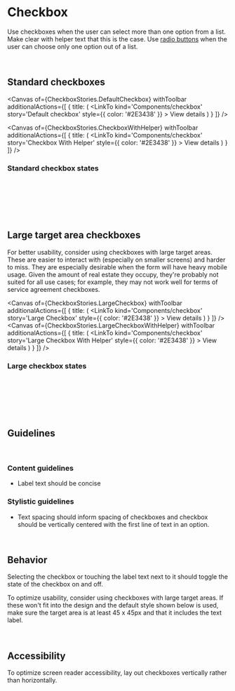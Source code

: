 

<Meta of={CheckboxStories} name='Overview' />

# Checkbox

Use checkboxes when the user can select more than one option from a list. Make clear with helper text that this is the case. Use [radio buttons](?path=/story/components-radio--default-radio) when the user can choose only one option out of a list.

<br />

## Standard checkboxes

<Canvas
  of={CheckboxStories.DefaultCheckbox}
  withToolbar
  additionalActions={[
    {
      title: (
        <LinkTo
          kind='Components/checkbox'
          story='Default checkbox'
          style={{ color: '#2E3438' }}
        >
          View details
        </LinkTo>
      )
    }
  ]}
/>

<Canvas
  of={CheckboxStories.CheckboxWithHelper}
  withToolbar
  additionalActions={[
    {
      title: (
        <LinkTo
          kind='Components/checkbox'
          story='Checkbox With Helper'
          style={{ color: '#2E3438' }}
        >
          View details
        </LinkTo>
      )
    }
  ]}
/>

### Standard checkbox states

<div className='u-mt20'>
  <Checkbox id='checkbox' label='Label' name='checkbox' />
  <br />
  <Checkbox
    id='checkbox-hover'
    label='Hover'
    name='checkbox-hover'
    className='hover'
  />
  <br />
  <Checkbox
    id='checkbox-focus'
    label='Focus'
    name='checkbox-focus'
    className='focus'
  />
  <br />
  <Checkbox
    id='checkbox-selected'
    label='Selected'
    name='checkbox-selected'
    defaultChecked='true'
  />
  <br />
  <Checkbox
    id='checkbox-disabled'
    label='Disabled'
    name='checkbox-disabled'
    isDisabled='true'
  />
</div>

<br />

## Large target area checkboxes

For better usability, consider using checkboxes with large target areas. These are easier to interact with (especially on smaller screens) and harder to miss. They are especially desirable when the form will have heavy mobile usage. Given the amount of real estate they occupy, they're probably not suited for all use cases; for example, they may not work well for terms of service agreement checkboxes.

<Canvas
  of={CheckboxStories.LargeCheckbox}
  withToolbar
  additionalActions={[
    {
      title: (
        <LinkTo
          kind='Components/checkbox'
          story='Large Checkbox'
          style={{ color: '#2E3438' }}
        >
          View details
        </LinkTo>
      )
    }
  ]}
/>
<Canvas
  of={CheckboxStories.LargeCheckboxWithHelper}
  withToolbar
  additionalActions={[
    {
      title: (
        <LinkTo
          kind='Components/checkbox'
          story='Large Checkbox With Helper'
          style={{ color: '#2E3438' }}
        >
          View details
        </LinkTo>
      )
    }
  ]}
/>

### Large checkbox states

<div className='u-mt20'>
  <Checkbox
    id='large-checkbox'
    label='Label'
    name='large-checkbox'
    isLarge='true'
  />
  <br />
  <Checkbox
    id='large-checkbox-hover'
    label='Hover'
    name='large-checkbox-hover'
    className='hover'
    isLarge='true'
  />
  <br />
  <Checkbox
    id='large-checkbox-focus'
    label='Focus'
    name='large-checkbox-focus'
    className='focus'
    isLarge='true'
  />
  <br />
  <Checkbox
    id='large-checkbox-selected'
    label='Selected'
    name='large-checkbox-selected'
    defaultChecked='true'
    isLarge='true'
  />
  <br />
  <Checkbox
    id='large-checkbox-disabled'
    label='Disabled'
    name='large-checkbox-disabled'
    isDisabled='true'
    isLarge='true'
  />
</div>

<br />

## Guidelines

<br />

### Content guidelines

- Label text should be concise

### Stylistic guidelines

- Text spacing should inform spacing of checkboxes and checkbox should be vertically centered with the first line of text in an option.

<br />

## Behavior

Selecting the checkbox or touching the label text next to it should toggle the state of the checkbox on and off.

To optimize usability, consider using checkboxes with large target areas. If these won't fit into the design and the default style shown below is used, make sure the target area is at least 45 x 45px and that it includes the text label.

<br />

## Accessibility

To optimize screen reader accessibility, lay out checkboxes vertically rather than horizontally.
